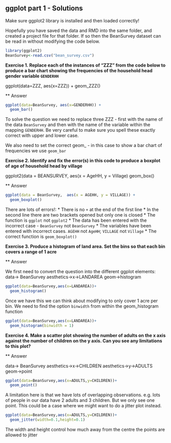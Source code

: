 

## ggplot part 1 - Solutions

Make sure ggplot2 library is installed and then loaded correctly!

Hopefully you have saved the data and RMD into the same folder, and created a project file for that folder. If so then the BeanSurvey dataset can be read in without modifying the code below.

```r

library(ggplot2)
BeanSurvey<-read.csv("bean_survey.csv")

```



**Exercise 1. Replace each of the instances of "ZZZ" from the code below to produce a bar chart showing the frequencies of the household head gender variable `GENDERHH`**


ggplot(data=ZZZ, aes(x=ZZZ)) + 
  geom_ZZZ()


** Answer

```r

ggplot(data=BeanSurvey, aes(x=GENDERHH)) + 
  geom_bar()

```

To solve the question we need to replace three ZZZ - first with the name of the data `BeanSurvey` and then with the name of the variable within the mapping `GENDERHH`. Be very careful to make sure you spell these exactly correct with upper and lower case.

We also need to set the correct geom_ - in this case to show a bar chart of frequencies we use `geom_bar`



**Exercise 2. Identify and fix the error(s) in this code to produce a boxplot of age of household head by village**


ggplot2(data = BEANSURVEY,  aes(x = AgeHH, y = Village) 
  geom_box()


** Answer

```r
ggplot(data = BeanSurvey,  aes(x = AGEHH, y = VILLAGE)) +
  geom_boxplot()
```

There are lots of errors!:
* There is no `+` at the end of the first line
* In the second line there are two brackets opened but only one is closed
* The function is `ggplot` not `ggplot2`
* The data has been entered with the incorrect case - `BeanSurvey` not `BeanSurvey`
* The variables have been entered with incorrect cases. `AGEHH` not `AgeHH`; `VILLAGE` not `Village`
* The correct function is `geom_boxplot()`


**Exercise 3. Produce a histogram of land area. Set the bins so that each bin covers a range of 1 acre**

** Answer

We first need to convert the question into the different ggplot elements:
data-> BeanSurvey
aesthetics->x->LANDAREA
geom->histogram

```r

ggplot(data=BeanSurvey,aes(x=LANDAREA))+
  geom_histogram()

```
Once we have this we can think about modifying to only cover 1 acre per bin. We need to find the option `binwidth` from within the geom_histogram function

```r
ggplot(data=BeanSurvey,aes(x=LANDAREA))+
  geom_histogram(binwidth = 1)
```



**Exercise 4. Make a scatter plot showing the number of adults on the x axis against the number of children on the y axis. Can you see any limitations to this plot?**

** Answer 

data-> BeanSurvey
aesthetics->x->CHILDREN
aesthetics->y->ADULTS
geom->point

```r
ggplot(data=BeanSurvey,aes(x=ADULTS,y=CHILDREN))+
  geom_point()
```
A limitation here is that we have lots of overlapping observations. e.g. lots of people in our data have 2 adults and 3 children. But we only see one point. This could be a case where we might want to do a jitter plot instead.

```r
ggplot(data=BeanSurvey,aes(x=ADULTS,y=CHILDREN))+
  geom_jitter(width=0.1,height=0.1)
```
The width and height control how much away from the centre the points are allowed to jitter
